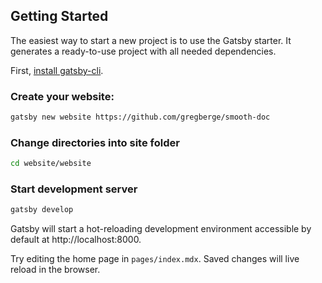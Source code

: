 ## Getting Started

The easiest way to start a new project is to use the Gatsby starter. It generates a ready-to-use project with all needed dependencies.

First, [install gatsby-cli](https://www.gatsbyjs.com/docs/tutorial/part-0/).

### Create your website:

```bash
gatsby new website https://github.com/gregberge/smooth-doc
```

### Change directories into site folder

```bash
cd website/website
```

### Start development server

```bash
gatsby develop
```

Gatsby will start a hot-reloading development environment accessible by default at http://localhost:8000.

Try editing the home page in `pages/index.mdx`. Saved changes will live reload in the browser.
